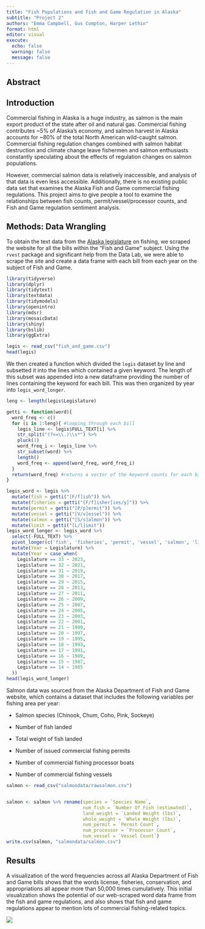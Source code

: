 ```yaml
---
title: "Fish Populations and Fish and Game Regulation in Alaska"
subtitle: "Project 2"
authors: "Emma Campbell, Gus Compton, Harper Lethin"
format: html
editor: visual
execute:
  echo: false
  warning: false
  message: false
---
```


## Abstract

## Introduction

Commercial fishing in Alaska is a huge industry, as salmon is the main export product of the state after oil and natural gas. Commercial fishing contributes \~5% of Alaska's economy, and salmon harvest in Alaska accounts for \~80% of the total North American wild-caught salmon. Commercial fishing regulation changes combined with salmon habitat destruction and climate change leave fishermen and salmon enthusiasts constantly speculating about the effects of regulation changes on salmon populations.

However, commercial salmon data is relatively inaccessible, and analysis of that data is even less accessible. Additionally, there is no existing public data set that examines the Alaska Fish and Game commercial fishing regulations. This project aims to give people a tool to examine the relationships between fish counts, permit/vessel/processor counts, and Fish and Game regulation sentiment analysis.

## Methods: Data Wrangling

To obtain the text data from the [Alaska legislature](https://www.akleg.gov/basis/Home/BillsandLaws/32) on fishing, we scraped the website for all the bills within the "Fish and Game" subject. Using the `rvest` package and significant help from the Data Lab, we were able to scrape the site and create a data frame with each bill from each year on the subject of Fish and Game.

```r
library(tidyverse)
library(dplyr)
library(tidytext)
library(textdata)
library(tidymodels)
library(openintro)
library(mdsr)
library(mosaicData)
library(shiny)
library(bslib)
library(ggExtra)
```

```r
legis <- read_csv("fish_and_game.csv")
head(legis)
```

We then created a function which divided the `legis` dataset by line and subsetted it into the lines which contained a given keyword. The length of this subset was appended into a new dataframe providing the number of lines containing the keyword for each bill. This was then organized by year into `legis_word_longer`.

```r
leng <- length(legis$Legislature)

getti <- function(word){
  word_freq <- c()
  for (i in 1:leng){ #looping through each bill
    legis_line <- legis$FULL_TEXT[i] %>%
    str_split("(?<=\\.)\\s*") %>% 
    pluck(1) 
    word_freq_i <- legis_line %>%
    str_subset(word) %>%
    length()
    word_freq <- append(word_freq, word_freq_i)
  }
  return(word_freq) #returns a vector of the keyword counts for each bill
}

legis_word <- legis %>% 
  mutate(fish = getti("[F/f]ish")) %>%
  mutate(fisheries = getti("[F/f]isher[ies/y]")) %>%
  mutate(permit = getti("[P/p]ermit")) %>%
  mutate(vessel = getti("[V/v]essel")) %>%
  mutate(salmon = getti("[S/s]almon")) %>%
  mutate(limit = getti("[L/l]imit")) 
legis_word_longer <- legis_word %>% 
  select(-FULL_TEXT) %>%
  pivot_longer(c('fish', 'fisheries', 'permit', 'vessel', 'salmon', 'limit'), names_to = "word", values_to = "times_mentioned") %>%
  mutate(Year = Legislature) %>%
  mutate(Year = case_when(
    Legislature == 33 ~ 2023,
    Legislature == 32 ~ 2021,
    Legislature == 31 ~ 2019,
    Legislature == 30 ~ 2017,
    Legislature == 29 ~ 2015,
    Legislature == 28 ~ 2013,
    Legislature == 27 ~ 2011,
    Legislature == 26 ~ 2009,
    Legislature == 25 ~ 2007,
    Legislature == 24 ~ 2005,
    Legislature == 23 ~ 2003,
    Legislature == 22 ~ 2001,
    Legislature == 21 ~ 1999,
    Legislature == 20 ~ 1997,
    Legislature == 19 ~ 1995,
    Legislature == 18 ~ 1993,
    Legislature == 17 ~ 1991,
    Legislature == 16 ~ 1989,
    Legislature == 15 ~ 1987,
    Legislature == 14 ~ 1985
  ))
head(legis_word_longer)
```

Salmon data was sourced from the Alaska Department of Fish and Game website, which contains a dataset that includes the following variables per fishing area per year:

-   Salmon species (Chinook, Chum, Coho, Pink, Sockeye)

-   Number of fish landed

-   Total weight of fish landed

-   Number of issued commercial fishing permits

-   Number of commercial fishing processor boats

-   Number of commercial fishing vessels

```r
salmon <- read_csv("salmondata/rawsalmon.csv")


salmon <- salmon %>% rename(species = `Species Name`,
                            num_fish = `Number Of Fish (estimated)`,
                            land_weight = `Landed Weight (lbs)`,
                            whole_weight = `Whole Weight (lbs)`,
                            num_permit = `Permit Count`,
                            num_processor = `Processor Count`,
                            num_vessel = `Vessel Count`)
write.csv(salmon, "salmondata/salmon.csv")
```

## Results

A visualization of the word frequencies across all Alaska Department of Fish and Game bills shows that the words license, fisheries, conservation, and appropriations all appear more than 50,000 times cumulatively. This initial visualization shows the potential of our web-scraped word data frame from the fish and game regulations, and also shows that fish and game regulations appear to mention lots of commercial fishing-related topics.

![](billwordfreq.png){fig-align="center"}
